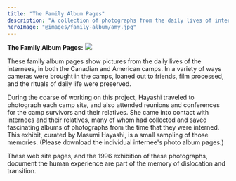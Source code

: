 ```yaml
---
title: "The Family Album Pages"
description: "A collection of photographs from the daily lives of internees in both Canadian and American camps"
heroImage: "@images/family-album/amy.jpg"
---
```


**The Family Album Pages:** ![](/images/family-album/amy.jpg)

These family album pages show pictures from the daily lives of the internees, in both the Canadian and American camps. In a variety of ways cameras were brought in the camps, loaned out to friends, film processed, and the rituals of daily life were preserved.

During the coarse of working on this project, Hayashi traveled to photograph each camp site, and also attended reunions and conferences for the camp survivors and their relatives. She came into contact with internees and their relatives, many of whom had collected and saved fascinating albums of photographs from the time that they were interned. This exhibit, curated by Masumi Hayashi, is a small sampling of those memories. (Please download the individual internee's photo album pages.)

These web site pages, and the 1996 exhibition of these photographs, document the human experience are part of the memory of dislocation and transition.

